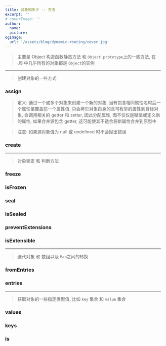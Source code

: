 ```yaml
---
title: 对象知多少 -- 方法
excerpt: ''
# coverImage: ''
author:
  name:
  picture:
ogImage:
  url: '/assets/blog/dynamic-routing/cover.jpg'
---
```


> 主要是 Object 构造函数静态方法 和 `Object.prototype`上的一些方法, 在 JS 中几乎所有的对象都是 `Object`的实例

---

> 创建对象的一些方式

### assign

> 定义: 通过一个或多个对象来创建一个新的对象, 当有包含相同属性名时后一个属性值覆盖前一个属性值,
> 只会拷贝对象自身的且可枚举的属性到目标对象, 会调用相关的 getter 和 setter, 因此分配属性, 而不仅仅是赋值或定义新的属性, 如果合并源包含 getter,
> 这可能使其不适合将新属性合并到原型中

> 注意: 如果源对象值为 null 或 undefined 时不会抛出错误

### create

---

> 对象锁定 和 判断方法

### freeze

### isFrozen

### seal

### isSealed

### preventExtensions

### isExtensible

---

> 迭代对象 和 数组以及 `Map`之间的转换

### fromEntries

### entries

---

> 获取对象的一些指定类型值, 比如 `key` 集合 和 `value` 集合

### values

### keys

### is
